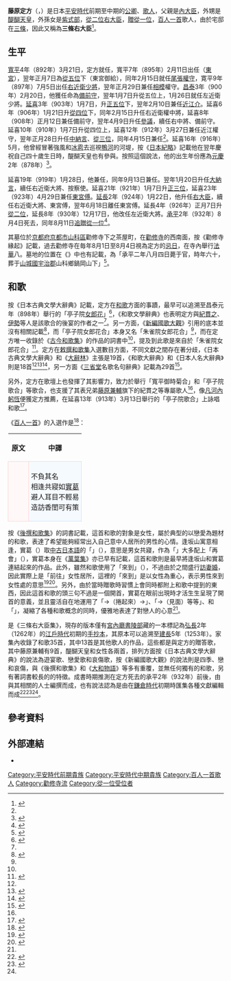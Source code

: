 {{東亞男性歷史人物
|名稱 = 藤原定方
|身份 = [[公卿|公卿]]
|國家 = 日本
|時代 = [[平安時代|平安時代]]
|主君 = [[宇多天皇|宇多天皇]]→[[醍醐天皇|醍醐天皇]]→[[朱雀天皇|朱雀天皇]]
|最高職務 = [[右大臣|右大臣]]
|前任 = [[藤原忠平|藤原忠平]]
|繼任 = {{Link-ja|藤原仲平}}
|圖片名稱 = Hyakuninisshu_025.jpg
|圖片大小 = 250px
|圖片說明 = 藤原定方（[[百人一首|百人一首]][[歌牌|歌牌]]）
|氏 = [[藤原氏|藤原氏]]
|羅馬拼音 = Fujiwara no Sadakata
|假名 = ふじわら の さだかた
|號 = 三條右大臣
|位階 = [[從二位|從二位]]→[[追贈|贈]][[從一位|從一位]]
|世系 = [[藤原北家|藤原北家]]{{Link-ja|勸修寺流|勧修寺流}}
|出生日期 = [[貞觀_(日本)|貞觀]]15年（873年）
|逝世日期 = [[承平_(日本)|承平]]2年8月4日（932年9月11日）
|墓葬 = [[京都府|京都府]][[京都市|京都市]][[山科區|山科區]]勸修寺下之茶屋町
|父親 = {{Link-ja|藤原高藤}}
|母親 = {{Link-ja|宮道列子}}
|妻 = {{Link-ja|藤原山蔭}}之女<br>{{Link-ja|是貞親王}}之女
|兄弟 = {{Link-ja|藤原定國|藤原定国}}<br>{{Link-ja|藤原定文}}<br>藤原定數
|姊妹 = [[藤原胤子|藤原胤子]]<br>藤原滿子
|子 = 藤原佳節<br>[[藤原朝忠|藤原朝忠]]<br>{{Link-ja|藤原朝成}}<br>{{Link-ja|藤原朝賴|藤原朝頼}}<br>藤原理實
|女 = {{Link-ja|代明親王}}之妻<br>{{Link-ja|藤原雅正}}之妻<br>{{Link-ja|藤原能子}}<br>[[藤原兼輔|藤原兼輔]]之妻<br>平隨時之妻<br>{{Link-ja|藤原尹文}}之妻<br>藤原欣子<br>{{Link-ja|藤原師尹}}之妻<br>橘典輔之妻<br>源為善之妻<br>藤原庶正之妻
|其他親屬 = [[醍醐天皇|醍醐天皇]]（外甥）<br>[[紫式部|紫式部]]（外孫女）
}}

'''藤原定方'''（{{jpn|j=藤原定方|hg=ふじわら の さだかた|rm=Fujiwara no Sadakata|f=y}}，{{bd|873年||932年|9月11日|catIdx=Fujiwara no Sadakata}}）是日本[[平安時代|平安時代]]前期至中期的[[公卿|公卿]]、[[歌人|歌人]]，父親是[[內大臣_(日本)|內大臣]]{{Link-ja|藤原高藤}}，外甥是[[醍醐天皇|醍醐天皇]]，外孫女是[[紫式部|紫式部]]，[[從二位|從二位]][[右大臣|右大臣]]，[[追贈|贈]][[從一位|從一位]]，[[百人一首|百人一首]]歌人，由於宅邸在[[三條通|三條]]，因此又稱為'''三條右大臣'''<ref name="笠間">{{cite book|editor={{Link-ja|井上宗雄}}、{{Link-ja|武川忠一}} |author=柳澤良一 |language=ja |script-title=ja:新編和歌の解釈と鑑賞事典 |script-chapter=ja:藤原定方 |date=1999-09-30 |publisher={{Link-ja|笠間書院}} |isbn=4-305-70190-1 |pages=250-251}}</ref>。

== 生平 ==
[[寬平|寬平]]4年（892年）3月21日，定方就任{{Link-ja|內舍人|内舎人}}，寬平7年（895年）2月11日出任{{Link-ja|陸奧國司|陸奥国司|陸奧權少掾}}（[[東宮|東宮]]{{Link-ja|院宮給|院宮給|御給}}），翌年正月7日{{Link-ja|叙位}}為[[從五位|從五位]]下（東宮御給），同年2月15日就任[[尾張國|尾張]][[國司|權守]]，寛平9年（897年）7月5日出任[[近衛府|右近衛少將]]，翌年正月29日兼任[[相模國|相模]]權守。[[昌泰_(日本)|昌泰]]3年（900年）2月20日，他獲任命為[[備前國|備前守]]，翌年1月7日升從五位上，1月26日就任左近衛少將。[[延喜|延喜]]3年（903年）1月7日，升[[正五位|正五位]]下，翌年2月10日兼任[[近江國|近江介]]。延喜6年（906年）1月21日升[[從四位|從四位]]下，同年2月15日升任右近衛權中將，延喜8年（908年）正月12日兼任備前守，翌年4月9日升任[[參議|參議]]，續任右中將、備前守。延喜10年（910年）1月7日升從四位上，延喜12年（912年）3月27日兼任近江權守，翌年正月28日升任[[中納言|中納言]]、[[從三位|從三位]]，同年4月15日兼任{{Link-ja|衛門府|衛門府|左衛門督}}<ref name="國大"/>。延喜16年（916年）5月，他曾經冒著強風和[[冰雹|冰雹]]去巡視[[鴨川_(淀川水系)|鴨河]]的河堤，按《[[日本紀略|日本紀略]]》記載他在翌年慶祝自己四十歲生日時，醍醐天皇也有參與。按照這個說法，他的出生年份應為[[元慶|元慶]]2年（878年）<ref name="櫻楓">{{cite book|author={{Link-ja|有吉保}} |language=ja |script-title=ja:和歌文学辞典 |date=1982-05-25 |publisher={{Link-ja|櫻楓|おうふう|櫻楓社}} |id={{NCID|BN00369505}} }}</ref>{{rp|254-255}}。

延喜19年（919年）1月28日，他兼任{{Link-ja|陸奧按察使|陸奥按察使|按察使}}，同年9月13日兼任{{Link-ja|近衛大將|近衛大将|右近衛大將}}。翌年1月20日升任[[大納言|大納言]]，續任右近衛大將、按察使。延喜21年（921年）1月7日升[[正三位|正三位]]，延喜23年（923年）4月29日兼任[[東宮傅|東宮傅]]。[[延長_(日本)|延長]]2年（924年）1月22日，他升任[[右大臣|右大臣]]，續任右近衛大將、東宮傅，翌年6月18日離任東宮傅。延長4年（926年）正月7日升[[從二位|從二位]]，延長8年（930年）12月17日，他改任左近衛大將。[[承平_(日本)|承平]]2年（932年）8月4日死去，同年8月11日[[追贈|追贈]][[從一位|從一位]]<ref name="國大">{{cite book |url=https://dl.ndl.go.jp/info:ndljp/pid/991099 |language=ja |script-title=ja:国史大系 |script-chapter=ja:公卿補任前篇 |volume=9 |work=[[公卿補任|公卿補任]] |series=[[國史大系|國史大系]] |year=1899 |publisher={{Link-ja|經濟雜誌社|経済雑誌社}} |id={{NCID|BN02695408}} |pages=166、168-169、173-175、177、180-181 |title= |access-date=2020-07-11 |archive-date=2021-05-12 |archive-url=https://web.archive.org/web/20210512111800/https://dl.ndl.go.jp/info:ndljp/pid/991099 |dead-url=no }}</ref>。

其墓位於[[京都府|京都府]][[京都市|京都市]][[山科區|山科區]]勸修寺下之茶屋町，在[[勸修寺|勸修寺]]的西南面，按《勸修寺緣起》記載，過去勸修寺在毎年8月1日至8月4日視為定方的[[忌日|忌日]]，在寺內舉行[[法華經|法華]]八{{Link-ja|講}}。墓地的位置在《{{Link-ja|五畿內志|五畿内志|山城志}}》中也有記載，{{Link-ja|金石文|金石文|碑文}}為「承平二年八月四日薨于官，時年六十，葬于[[山城國|山城國]][[宇治郡|宇治郡]]山科鄉鍋岡山下」<ref name="大系">{{cite book|language=ja |script-title=ja:京都市の地名 |script-chapter=ja:藤原定方墓 |work=[[日本歷史地名大系|日本歷史地名大系]] |volume=27 |edition=[[JapanKnowledge|JapanKnowledge]] |date=1981-03-13 |publisher=[[平凡社|平凡社]] |isbn=4-582-91012-2}}</ref>。

== 和歌 ==
按《日本古典文學大辭典》記載，定方在[[和歌|和歌]]方面的事蹟，最早可以追溯至昌泰元年（898年）舉行的「亭子院[[黃花敗醬草|女郎花]]{{Link-ja|歌合|歌合|合}}」<ref name="岩波">{{cite book|author={{Link-ja|村瀨敏夫|村瀬敏夫}} |language=ja |script-title=ja:日本古典文学大辞典 |script-chapter=ja:藤原定方 |volume=5 |date=1984-10-19 |publisher=[[岩波書店|岩波書店]] |isbn=4-000-80065-5 |pages=279}}</ref>，《和歌文學辭典》也表明定方與[[紀貫之|紀貫之]]、[[伊勢_(歌人)|伊勢]]等人是該歌合的後宴的作者之一<ref name="櫻楓"/>{{rp|464}}。另一方面，《[[國歌大觀|新編國歌大觀]]》引用的{{Link-ja|尊經閣文庫|尊経閣文庫}}底本並沒有相關記載<ref>{{cite book|author={{Link-ja|片桐洋一}}、中周子 |language=ja |script-title=ja:新編国歌大観 |script-chapter=ja:歌合編 歌学書・物語・日記等収録歌編 歌集 |work=[[國歌大觀|新編國歌大觀]] |volume=5 |date=1987-04-10 |publisher=[[角川書店|角川書店]] |isbn=4-040-20152-3 |pages=28-29、1404}}</ref>，而「亭子院女郎花合」本身又名「朱雀院女郎花合」<ref name="櫻楓"/>{{rp|463}}，而在定方唯一收錄於《[[古今和歌集|古今和歌集]]》的作品的詞書中<ref name="岩波"/>，提及到此歌是來自於「朱雀院女郎花合」<ref>{{cite book|language=ja |script-title=ja:新編国歌大観 |script-chapter=ja:勅撰集編 |work=新編國歌大觀 |volume=1 |date=1983-02-08 |publisher=角川書店 |isbn=4-040-20112-4 |pages=14}}</ref>。定方在[[敕撰和歌集|敕撰和歌集]]入選數目方面，不同文獻之間存在著分歧，《日本古典文學大辭典》和《[[大辭林|大辭林]]》主張是19首，《和歌大辭典》和《日本人名大辭典》則是18首<ref name="岩波"/><ref>{{Kotobank|藤原定方}}</ref><ref>{{cite book|editor={{Link-ja|犬養廉}}、{{Link-ja|井上宗雄}}、{{Link-ja|大久保正}}、小野寬、{{Link-ja|田中裕}}、{{Link-ja|橋本不美男}}、{{Link-ja|藤平春男}} |author={{Link-ja|久保木哲夫}} |language=ja |script-title=ja:和歌大辞典 |script-chapter=ja:定方 |date=1986-03-20 |publisher={{Link-ja|明治書院}} |isbn=4-625-40029-5 |pages=389}}</ref>，另一方面《[[三省堂|三省堂]]名歌名句辭典》記載為29首<ref>{{cite book|editor={{Link-ja|佐佐木幸綱}}、{{Link-ja|復本一郎}} |author=中島輝賢 |language=ja |script-title=ja:三省堂名歌名句辞典 |script-chapter=ja:藤原定方|date=2004-09-10 |publisher=[[三省堂|三省堂]] |isbn=4-385-15382-5 |pages=119}}</ref>。

另外，定方在歌壇上也發揮了其影響力，致力於舉行「寬平御時菊合」和「亭子院歌合」等歌合，也支援了其表兄弟[[藤原兼輔|藤原兼輔]]旗下的紀貫之等專屬歌人<ref name="岩波"/>，像[[凡河內躬恆|凡河內躬恆]]便獲定方推薦，在延喜13年（913年）3月13日舉行的「亭子院歌合」上詠唱和歌<ref>{{cite book |author=中島和歌子 |chapter-url=http://s-ir.sap.hokkyodai.ac.jp/dspace/bitstream/123456789/2680/1/KJ00003972085.pdf |language=ja |script-title=ja:札幌国語研究 |script-chapter=ja:「宇多院物名歌合」について--「本院左大臣家歌合」「近江御息所歌合」にふれつつ |volume=9 |year=2004 |publisher=[[北海道教育大學|北海道教育大學]]国語国文学会・札幌 |id={{NAID|110002963325}} |pages=39 |title= |access-date=2020-07-11 |archive-date=2020-07-14 |archive-url=https://web.archive.org/web/20200714092204/http://s-ir.sap.hokkyodai.ac.jp/dspace/bitstream/123456789/2680/1/KJ00003972085.pdf |dead-url=no }}</ref>。 

《[[百人一首|百人一首]]》的入選作是<ref>{{cite wikisource|title=小倉百人一首 |wslanguage=ja |language=ja |work=[[百人一首|百人一首]]}}</ref>：
{| align=center cellspacing=5
! 原文
! 中譯
|-
| style="border:1px solid #FFD1D1; background-color:#FFF8F8; padding:5px"|{{lang|ja|名にしおはば<br>逢坂山の<br>さねかづら<br>人にしられで<br>くるよしもがな}}
| style="border:1px solid #CEDFF2; background-color:#F5FAFF; padding:5px"|不負其名{{Link-ja|逢坂山}}<br>相逢共寢如[[日本南五味子|實葛]]<br>避人耳目不輕易<br>造訪香閨可有策
|}

按《[[後撰和歌集|後撰和歌集]]》的詞書記載，這首和歌的對象是女性，屬於典型的以戀愛為題材的和歌，表達了希望能夠經常出入自己意中人居所的男性的心情。逢坂山寓意相逢，實葛（{{lang|ja|さねかづら}}）取[[中古日本語|中古日本語]]的「{{lang|ja|さ寝}}」（{{lang|ja|さね}}），意思是男女共寢，作為{{Link-ja|枕詞}}「{{lang|ja|さ寝}}」大多配上「再會」（{{lang|ja|後も逢はむ}}），實葛本身在《[[萬葉集|萬葉集]]》亦已早有記載，這首和歌則是最早將逢坂山和實葛連結起來的作品。此外，雖然和歌使用了「來到」（{{lang|ja|くる}}），不過由於{{Link-ja|平安貴族}}之間盛行[[訪妻婚|訪妻婚]]，因此實際上是「前往」女性居所，這裡的「來到」是以女性為重心，表示男性來到女性處的意思<ref>{{cite book|editor=有吉保 |language=ja |script-title=ja:知識ゼロからの百人一首入門 |script-chapter=ja:第二章 歌に込められた都人のこころ |date=2005-11-30 |publisher=[[幻冬舍|幻冬舍]] |isbn=4-344-90076-6 |pages=70-71}}</ref><ref>{{cite book|author={{Link-ja|吉海直人}} |language=ja |script-title=ja:百人一首で読み解く平安時代 |script-chapter=ja:二五　名にしおはば逢坂山のさねかづら人にしられでくるよしもがな　三条右大臣 |series=角川選書 |date=2012-11-25 |publisher=[[角川學藝出版|角川學藝出版]] |isbn=978-4-04-703516-4|pages=82-83}}</ref>。另外，由於當時贈歌時習慣上會同時都附上和歌中提到的東西，因此這首和歌的頭三句不過是一個開首，實葛在眼前出現時才活生生呈現了開首的意義，並且靈活自在地運用了{{Link-ja|序詞}}「{{lang|ja|くる}}→{{lang|ja|繰る}}（捲起來）→{{lang|ja|来る}}」、{{Link-ja|掛詞}}「{{lang|ja|逢坂山}}→{{lang|ja|逢ふ}}（見面）等等」、{{Link-ja|歌枕}}和{{Link-ja|緣語|縁語}}「{{lang|ja|逢ふ}}」，凝縮了各種和歌概念的同時，優雅地表達了對戀人的心意<ref name="笠間"/>。

{{Link-ja|家集}}是《三條右大臣集》，現存的版本僅有[[宮內廳書陵部|宮內廳書陵部]]藏的一本標記為[[弘長|弘長]]2年（1262年）的[[江戶時代|江戶時代]]初期的[[手抄本|手抄本]]，其原本可以追溯至[[建長|建長]]5年（1253年）。家集內收錄了和歌35首，其中13首是其他歌人的作品，這些都是與定方的贈答歌，其中藤原兼輔有9首，醍醐天皇和女性各兩首，排列方面按《日本古典文學大辭典》的說法為遊宴歌、戀愛歌和哀傷歌，按《新編國歌大觀》的說法則是四季、戀和哀傷，與《後撰和歌集》和《[[大和物語|大和物語]]》等多有重覆，並無任何獨有的和歌，另有著詞書較長的{{Link-ja|歌物語}}的特徵。成書時期推測在定方死去的承平2年（932年）前後，由與其相關的人士編撰而成，也有說法認為是由{{Link-ja|葉室光俊|葉室光俊|真觀}}在[[鎌倉時代|鎌倉時代]]初期時匯集各種文獻編輯而成<ref>{{cite book|author=村瀨敏夫 |language=ja |script-title=ja:日本古典文学大辞典 |script-chapter=ja:三条右大臣集 |volume=3 |date=1984-04-20 |publisher=岩波書店 |isbn=4-000-80063-9 |pages=116}}</ref><ref>{{cite book|author={{Link-ja|工藤重矩}} |language=ja |script-title=ja:新編国歌大観 |script-chapter=ja:私家集編Ⅰ |work=新編國歌大觀 |volume=3 |date=1985-05-16 |publisher=角川書店 |isbn=4-040-20132-9 |pages=869}}</ref><ref name="櫻楓"/>{{rp|255}}。

== 參考資料 ==
{{reflist}}

== 外部連結 ==
* {{國際日本文化研究中心和歌數據庫|090|三条右大臣集＿定方|link=yes}}

{{百人一首}}
{{新時代不同歌合}}

{{DEFAULTSORT:Fujiwara no Sadakata}}
[[Category:平安時代前期貴族|Category:平安時代前期貴族]]
[[Category:平安時代中期貴族|Category:平安時代中期貴族]]
[[Category:百人一首歌人|Category:百人一首歌人]]
[[Category:勸修寺流|Category:勸修寺流]]
[[Category:從一位受位者|Category:從一位受位者]]